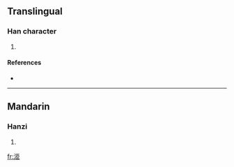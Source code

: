 ==Translingual==

===Han character===
{{Han char|rn=85|rad=水|as=07|sn=10|four=3111<sub>7</sub>|canj=水尸中中 (ESLL)}}

# {{defn|Han|sort=水07}}

====References====
* {{Han ref|kx=0619.310|dkj=17366|hdz=31603.020|uh=6D0D|ud=27917|bh=D249|bd=53833}}

----

==Mandarin==

===Hanzi===
{{cmn-hanzi|pin=[[sì]] ([[si4]])|wg=ssu<sup>4</sup>}}

# {{defn|Mandarin}}

[[fr:洍]]